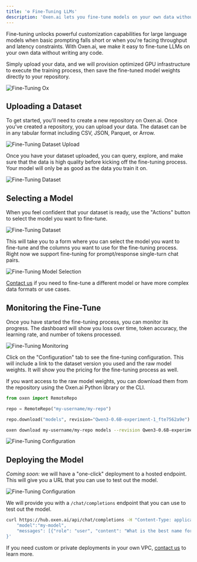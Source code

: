 ```yaml
---
title: '⚙️ Fine-Tuning LLMs'
description: 'Oxen.ai lets you fine-tune models on your own data without writing any code.'
---
```


Fine-tuning unlocks powerful customization capabilities for large language models when basic prompting falls short or when you're facing throughput and latency constraints. With Oxen.ai, we make it easy to fine-tune LLMs on your own data without writing any code. 

Simply upload your data, and we will provision optimized GPU infrastructure to execute the training process, then save the fine-tuned model weights directly to your repository.

![Fine-Tuning Ox](/images/fine-tune-ox.jpg)

## Uploading a Dataset

To get started, you'll need to create a new repository on Oxen.ai. Once you've created a repository, you can upload your data. The dataset can be in any tabular format including CSV, JSON, Parquet, or Arrow.

![Fine-Tuning Dataset Upload](/images/fine-tune-upload-file.png)

Once you have your dataset uploaded, you can query, explore, and make sure that the data is high quality before kicking off the fine-tuning process. Your model will only be as good as the data you train it on.

![Fine-Tuning Dataset](/images/fine-tune-dataset.png)

## Selecting a Model

When you feel confident that your dataset is ready, use the "Actions" button to select the model you want to fine-tune.

![Fine-Tuning Dataset](/images/fine-tune-actions.png)

This will take you to a form where you can select the model you want to fine-tune and the columns you want to use for the fine-tuning process. Right now we support fine-tuning for prompt/response single-turn chat pairs.

![Fine-Tuning Model Selection](/images/fine-tune-model-selection.png)

[Contact us](https://airtable.com/appDW4XBL7qTihmwi/shrQF72gHTJw8zvie) if you need to fine-tune a different model or have more complex data formats or use cases.

## Monitoring the Fine-Tune

Once you have started the fine-tuning process, you can monitor its progress. The dashboard will show you loss over time, token accuracy, the learning rate, and number of tokens processed.

![Fine-Tuning Monitoring](/images/fine-tune-monitoring.png)

Click on the "Configuration" tab to see the fine-tuning configuration. This will include a link to the dataset version you used and the raw model weights. It will show you the pricing for the fine-tuning process as well.

If you want access to the raw model weights, you can download them from the repository using the Oxen.ai Python library or the CLI.

<CodeGroup>

```python Python
from oxen import RemoteRepo

repo = RemoteRepo("my-username/my-repo")

repo.download("models", revision="Qwen3-0.6B-experiment-1_fte7562a9e")
```

```bash CLI
oxen download my-username/my-repo models --revision Qwen3-0.6B-experiment-1_fte7562a9e
```

</CodeGroup>

![Fine-Tuning Configuration](/images/fine-tune-model-weights.png)


## Deploying the Model

*Coming soon:* we will have a "one-click" deployment to a hosted endpoint. This will give you a URL that you can use to test out the model.

![Fine-Tuning Configuration](/images/fine-tune-deploy-model.png)

We will provide you with a `/chat/completions` endpoint that you can use to test out the model.

```bash
curl https://hub.oxen.ai/api/chat/completions -H "Content-Type: application/json" -d '{
    "model":"my-model",
    "messages": [{"role": "user", "content": "What is the best name for a friendly ox?"}],
}'
```

If you need custom or private deployments in your own VPC, [contact us](https://airtable.com/appDW4XBL7qTihmwi/shrQF72gHTJw8zvie) to learn more.